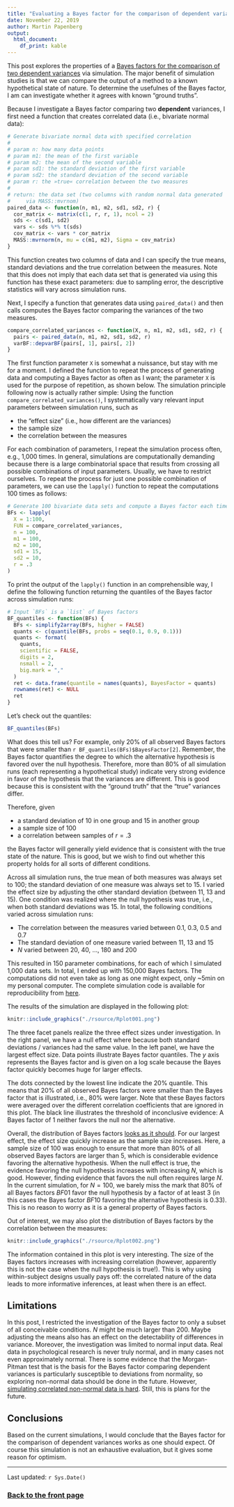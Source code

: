 ```yaml
---
title: "Evaluating a Bayes factor for the comparison of dependent variances"
date: November 22, 2019
author: Martin Papenberg
output:
  html_document:
    df_print: kable
---
```


This post explores the properties of a [Bayes factors for the comparison 
of two dependent variances](12_BF_Dependent_SD.html) via simulation. The 
major benefit of simulation studies is that we can compare the output of 
a method to a known hypothetical state of nature. To determine the 
usefulnes of the Bayes factor, I am can investigate whether it agrees 
with known "ground truths". 

Because I investigate a Bayes factor comparing two **dependent** 
variances, I first need a function that creates correlated data (i.e., 
bivariate normal data):

```r
# Generate bivariate normal data with specified correlation
#
# param n: how many data points
# param m1: the mean of the first variable
# param m2: the mean of the second variable
# param sd1: the standard deviation of the first variable
# param sd2: the standard deviation of the second variable
# param r: the »true« correlation between the two measures
# 
# return: the data set (two columns with random normal data generated 
#     via MASS::mvrnom)
paired_data <- function(n, m1, m2, sd1, sd2, r) {
  cor_matrix <- matrix(c(1, r, r, 1), ncol = 2)
  sds <- c(sd1, sd2)
  vars <- sds %*% t(sds)
  cov_matrix <- vars * cor_matrix
  MASS::mvrnorm(n, mu = c(m1, m2), Sigma = cov_matrix)
}
```

This function creates two columns of data and I can specify the true 
means, standard deviations and the true correlation between the 
measures. Note that this does not imply that each data set that is 
generated via using this function has these exact parameters: due to 
sampling error, the descriptive statistics will vary across simulation 
runs.

Next, I specify a function that generates data using `paired_data()` and
then calls computes the Bayes factor comparing the variances of the two
measures. 

```r

compare_correlated_variances <- function(X, n, m1, m2, sd1, sd2, r) {
  pairs <- paired_data(n, m1, m2, sd1, sd2, r)
  varBF::depvarBF(pairs[, 1], pairs[, 2])
}
```

The first function parameter `X` is somewhat a nuissance, but stay with 
me for a moment. I defined the function to repeat the process of 
generating data and computing a Bayes factor as often as I want; the 
parameter `X` is used for the purpose of repetition, as shown below. The 
simulation principle following now is actually rather simple: Using the 
function `compare_correlated_variances()`, I systematically vary 
relevant input parameters between simulation runs, such as 

- the "effect size" (i.e., how different are the variances)
- the sample size
- the correlation between the measures

For each combination of parameters, I repeat the simulation process 
often, e.g., 1,000 times. In general, simulations are computationally 
demanding because there is a large combinatorial space that results from 
crossing all possible combinations of input parameters. Usually, we have 
to restrict ourselves. To repeat the process for just one possible 
combination of parameters, we can use the `lapply()` function to repeat 
the computations 100 times as follows: 

```r
# Generate 100 bivariate data sets and compute a Bayes factor each time:
BFs <- lapply(
  X = 1:100, 
  FUN = compare_correlated_variances,
  n = 100,
  m1 = 100,
  m2 = 100,
  sd1 = 15,
  sd2 = 10,
  r = .3
)
```

To print the output of the `lapply()` function in an comprehensible way, 
I define the following function returning the quantiles of the Bayes 
factor across simulation runs:

```r
# Input `BFs` is a `list` of Bayes factors
BF_quantiles <- function(BFs) {
  BFs <- simplify2array(BFs, higher = FALSE)
  quants <- c(quantile(BFs, probs = seq(0.1, 0.9, 0.1)))
  quants <- format(
    quants, 
    scientific = FALSE, 
    digits = 2, 
    nsmall = 2,
    big.mark = ","
  )
  ret <- data.frame(quantile = names(quants), BayesFactor = quants)
  rownames(ret) <- NULL
  ret
}
```

Let's check out the quantiles:

```r
BF_quantiles(BFs)
```

What does this tell us? For example, only 20% of all observed Bayes 
factors that were smaller than `r BF_quantiles(BFs)$BayesFactor[2]`. 
Remember, the Bayes factor quantifies the degree to which the 
alternative hypothesis is favored over the null hypothesis. Therefore, 
more than 80% of all simulation runs (each representing a hypothetical 
study) indicate very strong evidence in favor of the hypothesis that the 
variances are different. This is good because this is consistent with 
the "ground truth" that the "true" variances differ. 

Therefore, given 

- a standard deviation of 10 in one group and 15 in another group
- a sample size of 100
- a correlation between samples of $r = .3$

the Bayes factor will generally yield evidence that is consistent with 
the true state of the nature. This is good, but we wish to find out 
whether this property holds for all sorts of different conditions.

Across all simulation runs, the true mean of both measures was always 
set to 100; the standard deviation of one measure was always set to 15. 
I varied the effect size by adjusting the other standard deviation 
(between 11, 13 and 15). One condition was realized where the null 
hypothesis was true, i.e., when both standard deviations was 15. In 
total, the following conditions varied across simulation runs: 

- The correlation between the measures varied between $0.1$, $0.3$, $0.5$ and $0.7$
- The standard deviation of one measure varied between $11$, $13$ and $15$
- $N$ varied between $20$, $40$, ..., $180$ and $200$

This resulted in 150 parameter combinations, for each of which I 
simulated 1,000 data sets. In total, I ended up with 150,000 Bayes 
factors. The computations did not even take as long as one might 
expect, only ~5min on my personal computer. The complete simulation code 
is available for reproducibility from 
[here](./rmdsource/rsource/simulation_bf_var.R). 

The results of the simulation are displayed in the following plot: 

```r
knitr::include_graphics("./rsource/Rplot001.png")
```

The three facet panels realize the three effect sizes under 
investigation. In the right panel, we have a null effect where because 
both standard deviations / variances had the same value. In the left 
panel, we have the largest effect size. Data points illustrate Bayes 
factor quantiles. The $y$ axis represents the Bayes factor and is given 
on a log scale because the Bayes factor quickly becomes huge for larger 
effects. 

The dots connected by the lowest line indicate the 20% quantile. This 
means that 20% of all observed Bayes factors were smaller than the Bayes 
factor that is illustrated, i.e., 80% were larger. Note that these Bayes 
factors were averaged over the different correlation coefficients that 
are ignored in this plot. The black line illustrates the threshold of 
inconclusive evidence: A Bayes factor of 1 neither favors the null nor 
the alternative.

Overall, the distribution of Bayes factors [looks as it 
should](06_BFSize.html). For our largest effect, the effect size quickly 
increase as the sample size increases. Here, a sample size of 100 was 
enough to ensure that more than 80% of all observed Bayes factors are 
larger than 5, which is considerable evidence favoring the alternative 
hypothesis. When the null effect is true, the evidence favoring the null 
hypothesis increases with increasing $N$, which is good. However, 
finding evidence that favors the null often requires large $N$. In the 
current simulation, for $N = 100$, we barely miss the mark that 80% of 
all Bayes factors $BF01$ favor the null hypothesis by a factor of at 
least 3 (in this cases the Bayes factor $BF10$ favoring the alternative 
hypothesis is 0.33). This is no reason to worry as it is a general 
property of Bayes factors.

Out of interest, we may also plot the distribution of Bayes factors by
the correlation between the measures:

```r
knitr::include_graphics("./rsource/Rplot002.png")
```

The information contained in this plot is very interesting. The size of 
the Bayes factors increases with increasing correlation (however, 
apparently this is not the case when the null hypothesis is true!). This 
is why using within-subject designs usually pays off: the correlated 
nature of the data leads to more informative inferences, at least when 
there is an effect.

## Limitations

In this post, I restricted the investigation of the Bayes factor to only 
a subset of all conceivable conditions. $N$ might be much larger than 
200. Maybe adjusting the means also has an effect on the detectability 
of differences in variance. Moreover, the investigation was limited to 
normal input data. Real data in psychological research is never truly 
normal, and in many cases not even approximately normal. There is some 
evidence that the Morgan-Pitman test that is the basis for the Bayes 
factor comparing dependent variances is particularly susceptible to 
deviations from normality, so exploring non-normal data should be done 
in the future. However, [simulating correlated non-normal data is 
hard](https://psychometroscar.com/2019/10/16/how-to-simulate-correlated-
log-normal-random-variables-the-right-way/). Still, this is plans for 
the future. 

## Conclusions 

Based on the current simulations, I would conclude that the Bayes factor 
for the comparison of dependent variances works as one should expect. Of 
course this simulation is not an exhaustive evaluation, but it gives 
some reason for optimism.

---

Last updated: `r Sys.Date()`

### <a href="index.html">Back to the front page</a>

&nbsp;
